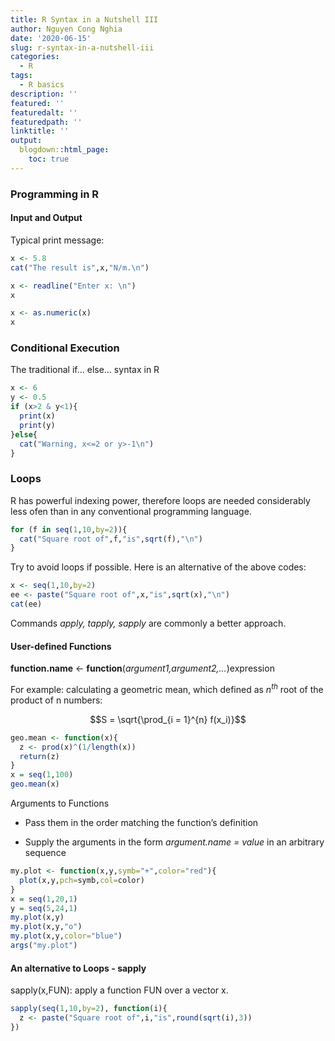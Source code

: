 ```yaml
---
title: R Syntax in a Nutshell III
author: Nguyen Cong Nghia
date: '2020-06-15'
slug: r-syntax-in-a-nutshell-iii
categories:
  - R
tags:
  - R basics
description: ''
featured: ''
featuredalt: ''
featuredpath: ''
linktitle: ''
output:
  blogdown::html_page:
    toc: true
---
```

### Programming in R
#### Input and Output
Typical print message:
```r
x <- 5.8
cat("The result is",x,"N/m.\n")
```
```r
x <- readline("Enter x: \n")
x
```
```r
x <- as.numeric(x)
x
```

### Conditional Execution
The traditional if... else... syntax in R
```r
x <- 6
y <- 0.5
if (x>2 & y<1){
  print(x)
  print(y)
}else{
  cat("Warning, x<=2 or y>-1\n")
}
```

### Loops
R has powerful indexing power, therefore loops are needed considerably less ofen than in any conventional programming language.
```r
for (f in seq(1,10,by=2)){
  cat("Square root of",f,"is",sqrt(f),"\n")
}
```
Try to avoid loops if possible. Here is an alternative of the above codes:
```r
x <- seq(1,10,by=2)
ee <- paste("Square root of",x,"is",sqrt(x),"\n")
cat(ee)
```
Commands *apply, tapply, sapply* are commonly a better approach.

#### User-defined Functions

**function.name** <- **function**(*argument1,argument2,...*)expression

For example: calculating a geometric mean, which defined as $n^{th}$ root of the product of n numbers:

$$S = \sqrt{\prod_{i = 1}^{n} f(x_i)}$$
```r
geo.mean <- function(x){
  z <- prod(x)^(1/length(x))
  return(z)
}
x = seq(1,100)
geo.mean(x)
```
Arguments to Functions

* Pass them in the order matching the function's definition 

* Supply the arguments in the form *argument.name = value* in an arbitrary sequence

```r
my.plot <- function(x,y,symb="+",color="red"){
  plot(x,y,pch=symb,col=color)
}
x = seq(1,20,1)
y = seq(5,24,1)
my.plot(x,y)
my.plot(x,y,"o")
my.plot(x,y,color="blue")
args("my.plot")
```
#### An alternative to Loops - sapply
sapply(x,FUN): apply a function FUN over a vector x. 
```r
sapply(seq(1,10,by=2), function(i){
  z <- paste("Square root of",i,"is",round(sqrt(i),3))
})

```



